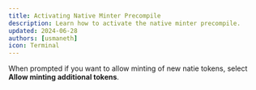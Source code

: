 ```yaml
---
title: Activating Native Minter Precompile
description: Learn how to activate the native minter precompile.
updated: 2024-06-28
authors: [usmaneth]
icon: Terminal
---
```


When prompted if you want to allow minting of new natie tokens, select **Allow minting additional tokens**.

<ToolboxMdxWrapper walletMode="c-chain">
<CreateChain embedMode={true} />
</ToolboxMdxWrapper>